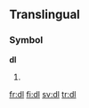 ==Translingual==

===Symbol===
'''dl'''

# {{SI-unit-2|deci|liter|litre|[[fluid measure]]}}

[[fr:dl]]
[[fi:dl]]
[[sv:dl]]
[[tr:dl]]